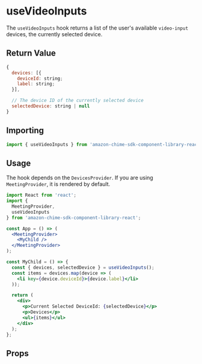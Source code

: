 
<Meta title="SDK Hooks/useVideoInputs" />

# useVideoInputs

The `useVideoInputs` hook returns a list of the user's available `video-input` devices, the currently selected device.

## Return Value

```javascript
{
  devices: [{
    deviceId: string;
    label: string;
  }],

  // The device ID of the currently selected device
  selectedDevice: string | null
}

```

## Importing

```javascript
import { useVideoInputs } from 'amazon-chime-sdk-component-library-react';
```

## Usage

The hook depends on the `DevicesProvider`. If you are using `MeetingProvider`, it is rendered by default.

```jsx
import React from 'react';
import {
  MeetingProvider,
  useVideoInputs
} from 'amazon-chime-sdk-component-library-react';

const App = () => (
  <MeetingProvider>
    <MyChild />
  </MeetingProvider>
);

const MyChild = () => {
  const { devices, selectedDevice } = useVideoInputs();
  const items = devices.map(device => (
    <li key={device.deviceId}>{device.label}</li>
  ));

  return (
    <div>
      <p>Current Selected DeviceId: {selectedDevice}</p>
      <p>Devices</p>
      <ul>{items}</ul>
    </div>
  );
};
```

## Props

<Props of={useVideoInputs} />
